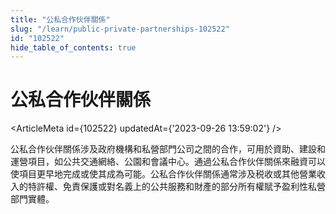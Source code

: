 ```yaml
---
title: "公私合作伙伴關係"
slug: "/learn/public-private-partnerships-102522"
id: "102522"
hide_table_of_contents: true
---
```



# 公私合作伙伴關係

<ArticleMeta id={102522} updatedAt={'2023-09-26 13:59:02'} />
<div className='border-solid border-b border-t-0 my-4 border-[var(--ifm-color-gray-300)]' />

公私合作伙伴關係涉及政府機構和私營部門公司之間的合作，可用於資助、建設和運營項目，如公共交通網絡、公園和會議中心。通過公私合作伙伴關係來融資可以使項目更早地完成或使其成為可能。公私合作伙伴關係通常涉及税收或其他營業收入的特許權、免責保護或對名義上的公共服務和財產的部分所有權賦予盈利性私營部門實體。
